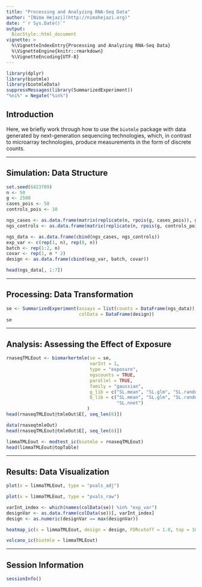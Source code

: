 ```yaml
---
title: "Processing and Analyzing RNA-Seq Data"
author: "[Nima Hejazi](http://nimahejazi.org)"
date: "`r Sys.Date()`"
output:
  BiocStyle::html_document
vignette: >
  %\VignetteIndexEntry{Processing and Analyzing RNA-Seq Data}
  %\VignetteEngine{knitr::rmarkdown}
  %\VignetteEncoding{UTF-8}
---
```


```r
library(dplyr)
library(biotmle)
library(biotmleData)
suppressMessages(library(SummarizedExperiment))
"%ni%" = Negate("%in%")
```

## Introduction

Here, we briefly work through how to use the `biotmle` package with data
generated by next-generation sequencing technologies, which, in contrast to
microarray technologies, produce measurements in the form of discrete counts.

---

## Simulation: Data Structure

```r
set.seed(6423709)
n <- 50
g <- 2500
cases_pois <- 50
controls_pois <- 10

ngs_cases <- as.data.frame(matrix(replicate(n, rpois(g, cases_pois)), g))
ngs_controls <- as.data.frame(matrix(replicate(n, rpois(g, controls_pois)), g))

ngs_data <- as.data.frame(cbind(ngs_cases, ngs_controls))
exp_var <- c(rep(1, n), rep(0, n))
batch <- rep(1:2, n)
covar <- rep(1, n * 2)
design <- as.data.frame(cbind(exp_var, batch, covar))

head(ngs_data[, 1:7])
```

---

## Processing: Data Transformation

```r
se <- SummarizedExperiment(assays = list(counts = DataFrame(ngs_data)),
                           colData = DataFrame(design))
se
```

---

## Analysis: Assessing the Effect of Exposure

```r
rnaseqTMLEout <- biomarkertmle(se = se,
                               varInt = 1,
                               type = "exposure",
                               ngscounts = TRUE,
                               parallel = TRUE,
                               family = "gaussian",
                               g_lib = c("SL.mean", "SL.glm", "SL.randomForest"),
                               Q_lib = c("SL.mean", "SL.glm", "SL.randomForest",
                                         "SL.nnet")
                              )
head(rnaseqTMLEout@tmleOut$E[, seq_len(6)])
```

```r
data(rnaseqtmleOut)
head(rnaseqTMLEout@tmleOut$E[, seq_len(6)])
```

```r
limmaTMLEout <- modtest_ic(biotmle = rnaseqTMLEout)
head(limmaTMLEout@topTable)
```

---

## Results: Data Visualization

```r
plot(x = limmaTMLEout, type = "pvals_adj")
```

```r
plot(x = limmaTMLEout, type = "pvals_raw")
```

```r
varInt_index <- which(names(colData(se)) %in% "exp_var")
designVar <- as.data.frame(colData(se))[, varInt_index]
design <- as.numeric(designVar == max(designVar))

heatmap_ic(x = limmaTMLEout, design = design, FDRcutoff = 1.0, top = 10)
```

```r
volcano_ic(biotmle = limmaTMLEout)
```

---

## Session Information

```r
sessionInfo()
```
